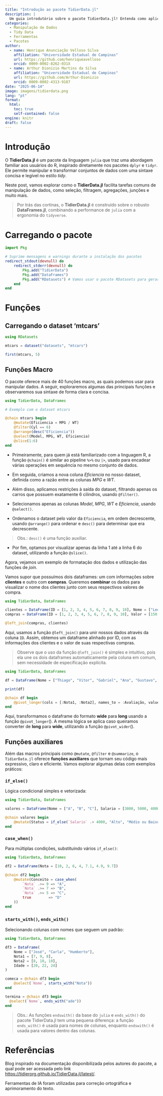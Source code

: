 ```yaml
---
title: "Introdução ao pacote TidierData.jl"
description: |
  Um guia introdutório sobre o pacote TidierData.jl! Entenda como aplicar a gramática tidy para manipulação de dados de forma intuitiva, utilizando funções familiares para quem vem do tidyverse em R.
categories:
  - Manipulação de Dados
  - Tidy Data
  - Ferramentas
  - Pacotes
author:
  - name: Henrique Anunciação Velloso Silva
    affiliation: "Universidade Estadual de Campinas"
    url: https://github.com/henriqueavelloso
    orcid: 0009-0002-8262-031X
  - name: Arthur Dionizio Martins da Silva
    affiliation: "Universidade Estadual de Campinas"
    url: https://github.com/Arthur-Dionizio
    orcid: 0009-0002-4313-9187
date: "2025-06-14"
image: imagens/tidierdata.png
lang: "pt"
format:
  html:
    toc: true
    self-contained: false
engine: knitr
draft: false
---
```


# Introdução

::: {.justify}
O **TidierData.jl** é um pacote da linguagem `julia` que traz uma abordagem familiar aos usuários do R, inspirado diretamente nos pacotes `dplyr` e `tidyr`. Ele permite manipular e transformar conjuntos de dados com uma sintaxe concisa e legível no estilo *tidy*.

Neste post, vamos explorar como o **TidierData.jl** facilita tarefas comuns de manipulação de dados, como seleção, filtragem, agregações, junções e muito mais.

> Por trás das cortinas, o **TidierData.jl** é construído sobre o robusto **DataFrames.jl**, combinando a performance de `julia` com a ergonomia do `tidyverse`.  
:::

# Carregando o pacote

```julia
import Pkg

# Suprime mensagens e warnings durante a instalação dos pacotes
redirect_stdout(devnull) do
    redirect_stderr(devnull) do
        Pkg.add("TidierData")
        Pkg.add("DataFrames")
        Pkg.add("RDatasets") # Vamos usar o pacote RDatasets para gerar um banco de dados para análise  
    end
end
```

# Funções

## Carregando o dataset 'mtcars'

```julia
using RDatasets

mtcars = dataset("datasets", "mtcars")

first(mtcars, 5)
```

## Funções Macro

::: {.justify}
O pacote oferece mais de 40 funções macro, as quais podemos usar para manipular dados. A seguir, exploraremos algumas das principais funções e observaremos sua sintaxe de forma clara e concisa.
:::

```julia
using TidierData, DataFrames

# Exemplo com o dataset mtcars

@chain mtcars begin
    @mutate(Eficiencia = MPG / WT)
    @filter(Cyl == 6)
    @arrange(desc("Eficiencia"))
    @select(Model, MPG, WT, Eficiencia)
    @slice(1:6)
end
```
::: {.justify}
- Primeiramente, para quem já está familiarizado com a linguagem R, a função `@chain()` é similar ao pipeline `%>%` ou `|>`, usado para encadear várias operações em sequência no mesmo conjunto de dados.

- Em seguida, criamos a nova coluna *Eficiencia* no nosso dataset, definida como a razão entre as colunas *MPG* e *WT*.

- Além disso, aplicamos restrições à saída do dataset, filtrando apenas os carros que possuem exatamente 6 cilindros, usando `@filter()`.

- Selecionamos apenas as colunas *Model*, *MPG*, *WT* e *Eficiencia*, usando `@select()`.

- Ordenamos o dataset pelo valor da `Eficiencia`, em ordem decrescente, usando `@arrange()` para ordenar e `desc()` para determinar que era decrescente.

> Obs.: `desc()` é uma função auxiliar.

- Por fim, optamos por visualizar apenas da linha 1 até a linha 6 do dataset, utilizando a função `@slice()`.

Agora, vejamos um exemplo de formatação dos dados e utilização das funções de _join_.

Vamos supor que possuímos dois dataframes: um com informações sobre **clientes** e outro com **compras**. Queremos **combinar** os dados para visualizar o nome dos clientes junto com seus respectivos valores de compra.
:::

```julia
using TidierData, DataFrames

clientes = DataFrame(ID = [1, 2, 3, 4, 5, 6, 7, 8, 9, 10], Nome = ["Leonardo", "Arthur", "Carlos", "Esther", "Caio", "Guilherme", "Henrique", "Nicole", "Pedro", "Sarah"])
compras = DataFrame(ID = [1, 2, 3, 4, 5, 6, 7, 8, 9, 10], Valor = [150, 200, 300, 100, 250, 220, 310, 420, 500, 50])

@left_join(compras, clientes)

```

::: {.justify}
Aqui, usamos a função `@left_join()` para unir nossos dados através da coluna `ID`. Assim, obtemos um dataframe alinhado por ID, com as informações dos clientes e o valor de suas respectivas compras.

> Observe que o uso da função `@left_join()` é simples e intuitivo, pois ela une os dois dataframes automaticamente pela coluna em comum, sem necessidade de especificação explícita.
:::

```julia
using TidierData, DataFrames

df = DataFrame(Nome = ["Thiago", "Vitor", "Gabriel", "Ana", "Gustavo", "Leticia"], Nota1 = [8, 7, 7.5, 6, 9, 10], Nota2 = [9, 10, 4, 5.5, 5, 9])

print(df)

@chain df begin
    @pivot_longer(cols = [:Nota1, :Nota2], names_to = :Avaliação, values_to = :Nota)
end
```

::: {.justify}
Aqui, transformamos o dataframe do formato **wide** para **long** usando a função `@pivot_longer`(). A mesma lógica se aplica caso queiramos converter de **long** para **wide**, utilizando a função `@pivot_wider`().
:::
## Funções auxiliares

::: {.justify}
Além das macros principais como `@mutate`, `@filter` e `@summarize`, o `TidierData.jl` oferece **funções auxiliares** que tornam seu código mais expressivo, claro e eficiente. Vamos explorar algumas delas com exemplos práticos:
:::

### `if_else()`

::: {.justify}
Lógica condicional simples e vetorizada:
:::

```julia
using TidierData, DataFrames

valores = DataFrame(Nome = ["A", "B", "C"], Salario = [3000, 5000, 4000])

@chain valores begin
    @mutate(Status = if_else(`Salario` .> 4000, "Alto", "Médio ou Baixo"))
end

```

### `case_when()`

::: {.justify}
Para múltiplas condições, substituindo vários `if_else()`:
:::

```julia
using TidierData, DataFrames

df2 = DataFrame(Nota = [10, 2, 6, 4, 7.1, 4.9, 9.7])

@chain df2 begin
    @mutate(Conceito = case_when(
        `Nota` .>= 9 => "A",
        `Nota` .>= 7 => "B",
        `Nota` .>= 5 => "C",
        true        => "D"
    ))
end
```

### `starts_with()`, `ends_with()`

::: {.justify}
Selecionando colunas com nomes que seguem um padrão:
:::

```julia
using TidierData, DataFrames

df3 = DataFrame(
    Nome = ["José", "Carla", "Humberto"],
    Nota1 = [7, 9, 8],
    Nota2 = [8, 10, 10],
    Idade = [20, 22, 24]
)

comeca = @chain df3 begin
    @select(`Nome`, starts_with("Nota"))
end

termina = @chain df3 begin
  @select(`Nome`, ends_with("ade"))
end
```

::: {.justify}
> Obs.: As funções `endswith()` da base do `julia` e `ends_with()` do pacote TidierData.jl tem uma pequena diferença: a função `ends_with()` é usada para nomes de colunas, enquanto `endswith()` é usada para valores dentro das colunas.
:::

# Referências

::: {.justify}
Blog inspirado na documentação disponibilizada pelos autores do pacote, a qual pode ser acessada pelo link [https://tidierorg.github.io/TidierData.jl/latest/](https://tidierorg.github.io/TidierData.jl/latest/).
:::

::: callout-note
Ferramentas de IA foram utilizadas para correção ortográfica e aprimoramento do texto.
:::